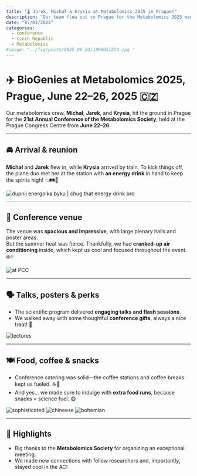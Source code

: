 ```yaml
---
title: "🌡️ Jarek, Michał & Krysia at Metabolomics 2025 in Prague!"
description: "Our team flew out to Prague for the Metabolomics 2025 meeting—posters, gifts, air conditioning and plenty of food!"
date: "07/01/2025"
categories:
  - conference
  - Czech Republic
  - Metabolomics
#image: "../fig/posts/2025_06_23/1000051274.jpg "
---
```


# ✈️ BioGenies at **Metabolomics 2025**, Prague, June 22–26, 2025 🇨🇿  

Our metabolomics crew, **Michał**, **Jarek**, and **Krysia**, hit the ground in Prague for the **21st Annual Conference of the Metabolomics Society**, held at the Prague Congress Centre from **June 22–26**.

---

## 🚘 Arrival & reunion  

**Michał** and **Jarek** flew in, while **Krysia** arrived by train. To kick things off, the plane duo met her at the station with **an energy drink** in hand to keep the spirits high! 💥🛤️🥤  

![](../fig/posts//2025_07_01/1000052219.jpg "dupnij energolka byku | chug that energy drink bro")

---

## 🏢 Conference venue  

The venue was **spacious and impressive**, with large plenary halls and poster areas.  
But the summer heat was fierce. Thankfully, we had **cranked-up air conditioning** inside, which kept us cool and focused throughout the event. ❄️🔥  

![](../fig/posts//2025_07_01/1000033867.jpg "at PCC")

---

## 🗣️ Talks, posters & perks  

- The scientific program delivered **engaging talks and flash sessions**.  
- We walked away with some thoughtful **conference gifts**, always a nice treat! 🎁  

![](../fig/posts//2025_07_01/1000052277.jpg "lectures")

---

## 🍽️ Food, coffee & snacks  

- Conference catering was solid—the coffee stations and coffee breaks kept us fueled. ☕🍪  
- And yes… we made sure to indulge with **extra food runs**, because snacks = science fuel. 😋  

![](../fig/posts//2025_07_01/1000033780.jpg "sophisticated")
![](../fig/posts//2025_07_01/1000034033.jpg "chineese")
![](../fig/posts//2025_07_01/1000034069.jpg "bohemian")

---

## 🎉 Highlights  

- Big thanks to the **Metabolomics Society** for organizing an exceptional meeting.  
- We made new connections with fellow researchers and, importantly, stayed cool in the AC!  

